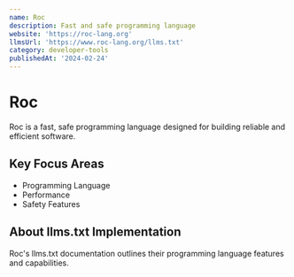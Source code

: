 ```yaml
---
name: Roc
description: Fast and safe programming language
website: 'https://roc-lang.org'
llmsUrl: 'https://www.roc-lang.org/llms.txt'
category: developer-tools
publishedAt: '2024-02-24'
---
```


# Roc

Roc is a fast, safe programming language designed for building reliable and efficient software.

## Key Focus Areas

- Programming Language
- Performance
- Safety Features

## About llms.txt Implementation

Roc's llms.txt documentation outlines their programming language features and capabilities.
